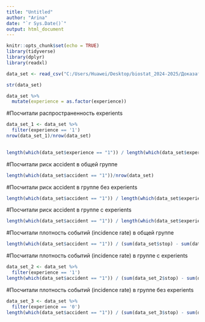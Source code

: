 ```yaml
---
title: "Untitled"
author: "Arina"
date: "`r Sys.Date()`"
output: html_document
---
```


```r
knitr::opts_chunk$set(echo = TRUE)
library(tidyverse)
library(dplyr)
library(readxl)
```

```r
data_set <- read_csv("C:/Users/Huawei/Desktop/biostat_2024-2025/Доказательная медицина/carrental - carrental.csv")
```
```r
str(data_set)
```
```r
data_set %>%
  mutate(experience = as.factor(experience))
```

#Посчитали распространенность experients 
```r
data_set_1 <- data_set %>%
  filter(experience == '1')
nrow(data_set_1)/nrow(data_set) 
  
```
```r
length(which(data_set$experience == "1")) / length(which(data_set$experience  == "0"))
```
#Посчитали риск accident в общей группе
```r
length(which(data_set$accident == "1"))/nrow(data_set)
```
#Посчитали риск accident в группе без experients
```r
length(which(data_set$accident == "1")) / length(which(data_set$experience  == "0"))
```
#Посчитали риск accident в группе c experients
```r
length(which(data_set$accident == "1")) / length(which(data_set$experience  == "1"))
```
#Посчитали плотность событий (incidence rate) в общей группе
```r
length(which(data_set$accident == "1")) / (sum(data_set$stop) - sum(data_set$start))
```
#Посчитали плотность событий (incidence rate) в группе c experients
```r
data_set_2 <- data_set %>%
  filter(experience == '1')
length(which(data_set$accident == "1")) / (sum(data_set_2$stop) - sum(data_set_2$start))
```

#Посчитали плотность событий (incidence rate) в группе без experients
```r
data_set_3 <- data_set %>%
  filter(experience == '0')
length(which(data_set$accident == "1")) / (sum(data_set_3$stop) - sum(data_set_3$start))
```

